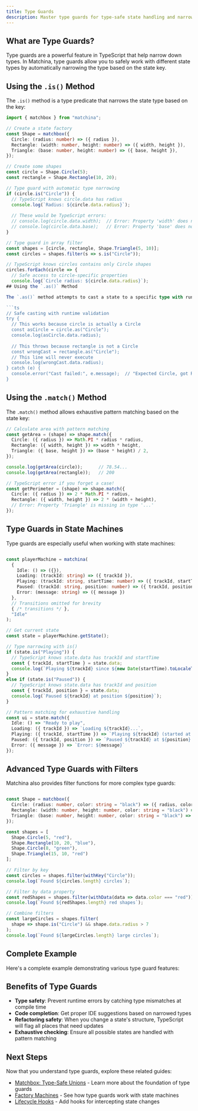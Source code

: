 ```yaml
---
title: Type Guards
description: Master type guards for type-safe state handling and narrowing
---
```



## What are Type Guards?

Type guards are a powerful feature in TypeScript that help narrow down types. In Matchina, type guards allow you to safely work with different state types by automatically narrowing the type based on the state key.

## Using the `.is()` Method

The `.is()` method is a type predicate that narrows the state type based on the key:

```ts
import { matchbox } from "matchina";

// Create a state factory
const Shape = matchbox({
  Circle: (radius: number) => ({ radius }),
  Rectangle: (width: number, height: number) => ({ width, height }),
  Triangle: (base: number, height: number) => ({ base, height }),
});

// Create some shapes
const circle = Shape.Circle(5);
const rectangle = Shape.Rectangle(10, 20);

// Type guard with automatic type narrowing
if (circle.is("Circle")) {
  // TypeScript knows circle.data has radius
  console.log(`Radius: ${circle.data.radius}`);
  
  // These would be TypeScript errors:
  // console.log(circle.data.width);  // Error: Property 'width' does not exist...
  // console.log(circle.data.base);   // Error: Property 'base' does not exist...
}

// Type guard in array filter
const shapes = [circle, rectangle, Shape.Triangle(5, 10)];
const circles = shapes.filter(s => s.is("Circle"));

// TypeScript knows circles contains only Circle shapes
circles.forEach(circle => {
  // Safe access to circle-specific properties
  console.log(`Circle radius: ${circle.data.radius}`);
## Using the `.as()` Method

The `.as()` method attempts to cast a state to a specific type with runtime validation:

```ts
// Safe casting with runtime validation
try {
  // This works because circle is actually a Circle
  const asCircle = circle.as("Circle");
  console.log(asCircle.data.radius);
  
  // This throws because rectangle is not a Circle
  const wrongCast = rectangle.as("Circle");
  // This line will never execute
  console.log(wrongCast.data.radius);
} catch (e) {
  console.error("Cast failed:", e.message);  // "Expected Circle, got Rectangle"
}
```

## Using the `.match()` Method

The `.match()` method allows exhaustive pattern matching based on the state key:

```ts
// Calculate area with pattern matching
const getArea = (shape) => shape.match({
  Circle: ({ radius }) => Math.PI * radius * radius,
  Rectangle: ({ width, height }) => width * height,
  Triangle: ({ base, height }) => (base * height) / 2,
});

console.log(getArea(circle));      // 78.54...
console.log(getArea(rectangle));   // 200

// TypeScript error if you forget a case!
const getPerimeter = (shape) => shape.match({
  Circle: ({ radius }) => 2 * Math.PI * radius,
  Rectangle: ({ width, height }) => 2 * (width + height),
  // Error: Property 'Triangle' is missing in type '...'
});
```

## Type Guards in State Machines

Type guards are especially useful when working with state machines:

```ts

const playerMachine = matchina(
  {
    Idle: () => ({}),
    Loading: (trackId: string) => ({ trackId }),
    Playing: (trackId: string, startTime: number) => ({ trackId, startTime }),
    Paused: (trackId: string, position: number) => ({ trackId, position }),
    Error: (message: string) => ({ message })
  },
  // Transitions omitted for brevity
  { /* transitions */ },
  "Idle"
);

// Get current state
const state = playerMachine.getState();

// Type narrowing with is()
if (state.is("Playing")) {
  // TypeScript knows state.data has trackId and startTime
  const { trackId, startTime } = state.data;
  console.log(`Playing ${trackId} since ${new Date(startTime).toLocaleTimeString()}`);
} 
else if (state.is("Paused")) {
  // TypeScript knows state.data has trackId and position
  const { trackId, position } = state.data;
  console.log(`Paused ${trackId} at position ${position}`);
}

// Pattern matching for exhaustive handling
const ui = state.match({
  Idle: () => "Ready to play",
  Loading: ({ trackId }) => `Loading ${trackId}...`,
  Playing: ({ trackId, startTime }) => `Playing ${trackId} (started at ${new Date(startTime).toLocaleTimeString()})`,
  Paused: ({ trackId, position }) => `Paused ${trackId} at ${position} seconds`,
  Error: ({ message }) => `Error: ${message}`
});
```

## Advanced Type Guards with Filters

Matchina also provides filter functions for more complex type guards:

```ts

const Shape = matchbox({
  Circle: (radius: number, color: string = "black") => ({ radius, color }),
  Rectangle: (width: number, height: number, color: string = "black") => ({ width, height, color }),
  Triangle: (base: number, height: number, color: string = "black") => ({ base, height, color }),
});

const shapes = [
  Shape.Circle(5, "red"),
  Shape.Rectangle(10, 20, "blue"),
  Shape.Circle(8, "green"),
  Shape.Triangle(15, 10, "red")
];

// Filter by key
const circles = shapes.filter(withKey("Circle"));
console.log(`Found ${circles.length} circles`);

// Filter by data property
const redShapes = shapes.filter(withData(data => data.color === "red"));
console.log(`Found ${redShapes.length} red shapes`);

// Combine filters
const largeCircles = shapes.filter(
  shape => shape.is("Circle") && shape.data.radius > 7
);
console.log(`Found ${largeCircles.length} large circles`);
```

## Complete Example

Here's a complete example demonstrating various type guard features:

<CodeBlock twoslash lang="ts" code={code} />

## Benefits of Type Guards

- **Type safety**: Prevent runtime errors by catching type mismatches at compile time
- **Code completion**: Get proper IDE suggestions based on narrowed types
- **Refactoring safety**: When you change a state's structure, TypeScript will flag all places that need updates
- **Exhaustive checking**: Ensure all possible states are handled with pattern matching

## Next Steps

Now that you understand type guards, explore these related guides:

- [Matchbox: Type-Safe Unions](./union-machines/) - Learn more about the foundation of type guards
- [Factory Machines](./machines/) - See how type guards work with state machines
- [Lifecycle Hooks](./lifecycle/) - Add hooks for intercepting state changes
